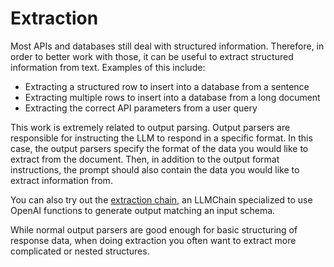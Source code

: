 # Extraction

Most APIs and databases still deal with structured information. Therefore, in order to better work with those, it can be useful to extract structured information from text. Examples of this include:

- Extracting a structured row to insert into a database from a sentence
- Extracting multiple rows to insert into a database from a long document
- Extracting the correct API parameters from a user query

This work is extremely related to output parsing. Output parsers are responsible for instructing the LLM to respond in a specific format. In this case, the output parsers specify the format of the data you would like to extract from the document.
Then, in addition to the output format instructions, the prompt should also contain the data you would like to extract information from.

You can also try out the [extraction chain](../modules/chains/popular/structured_output), an LLMChain specialized to use OpenAI functions to generate output
matching an input schema.

While normal output parsers are good enough for basic structuring of response data, when doing extraction you often want to extract more complicated or nested structures.
